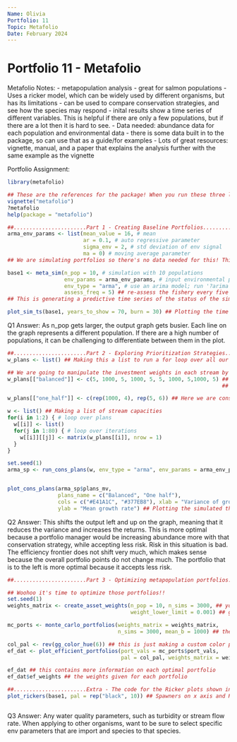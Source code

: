 ```yaml
---
Name: Olivia
Portfolio: 11
Topic: Metafolio
Date: February 2024
---
```


# Portfolio 11 - Metafolio

Metafolio Notes:
- metapopulation analysis - great for salmon populations
- Uses a ricker model, which can be widely used by different organisms, but has its limitations
- can be used to compare conservation strategies, and see how the species may respond
- inital results show a time series of different variables. This is helpful if there are only a few populations, but if there are a lot then it is hard to see.
- Data needed: abundance data for each population and environmental data
- there is some data built in to the package, so can use that as a guide/for examples
- Lots of great resources: vignette, manual, and a paper that explains the analysis further with the same example as the vignette


Portfolio Assignment:

```r
library(metafolio)

## These are the references for the package! When you run these three lines of code the vignette will pop up in another window and the help window window in R will pop up in the bottom right corner.
vignette("metafolio")
?metafolio
help(package = "metafolio")
```


```r
##.......................Part 1 - Creating Baseline Portfolios..........................................
arma_env_params <- list(mean_value = 16, # mean
                        ar = 0.1, # auto regressive parameter
                        sigma_env = 2, # std deviation of env signal
                        ma = 0) # moving average parameter
## We are simulating portfolios so there's no data needed for this! This function is helping create a base case scenario based on environmental parameters from the literature.

base1 <- meta_sim(n_pop = 10, # simulation with 10 populations
                  env_params = arma_env_params, # input environmental parameters that were created above
                  env_type = "arma", # use an arima model; run '?arima' in the console to learn more about arima models
                  assess_freq = 5) ## re-assess the fishery every five years.
## This is generating a predictive time series of the status of the simulated portfolio based on previous data (Which is why the fishery is being reassessed periodically).  

plot_sim_ts(base1, years_to_show = 70, burn = 30) ## Plotting the time series of the simulated metapopulations and their predictive environmental parameters over 70 years
```

Q1 Answer: As n_pop gets larger, the output graph gets busier. Each line on the graph represents a different population. If there are a high number of populations, it can be challenging to differentiate between them in the plot.


```r
##.......................Part 2 - Exploring Prioritization Strategies...................................
w_plans <- list() ## Making this a list to run a for loop over all our portfolios 

## We are going to manipulate the investment weights in each stream by changing the b_i parameter in the ricker model. Since b_i is the carrying capacity of each population, we will use the maximum value 1000.
w_plans[["balanced"]] <- c(5, 1000, 5, 1000, 5, 5, 1000, 5,1000, 5) ## Here we have 10 populations. 1000 means we want to conserve that population. 5 means we do not want to conserve the population. We are then choosing to conserve a balance metapopulation
                                                                    ## (Hint: Play around with these numbers to see how the portfolios change in the end)

w_plans[["one_half"]] <- c(rep(1000, 4), rep(5, 6)) ## Here we are conserving the first 4 populations. We are not conserving the other 6 populations.

w <- list() ## Making a list of stream capacities 
for(i in 1:2) { # loop over plans
  w[[i]] <- list()
  for(j in 1:80) { # loop over iterations
    w[[i]][[j]] <- matrix(w_plans[[i]], nrow = 1)
  }
}

set.seed(1)
arma_sp <- run_cons_plans(w, env_type = "arma", env_params = arma_env_params) ## Running the simulated portfolios using the different prioritization weights from above


plot_cons_plans(arma_sp$plans_mv,
                plans_name = c("Balanced", "One half"),
                cols = c("#E41A1C", "#377EB8"), xlab = "Variance of growth rate",
                ylab = "Mean growth rate") ## Plotting the simulated the portfolios
```


Q2 Answer: This shifts the output left and up on the graph, meaning that it reduces the variance and increases the returns. This is more optimal because a portfolio manager would be increasing abundance more with that conservation strategy, while accepting less risk. Risk in this situation is bad. The efficiency frontier does not shift very much, which makes sense because the overall portfolio points do not change much. The portfolio that is to the left is more optimal because it accepts less risk.

```r
##.......................Part 3 - Optimizing metapopulation portfolios..................................

## Woohoo it's time to optimize those portfolios!!
set.seed(1)
weights_matrix <- create_asset_weights(n_pop = 10, n_sims = 3000, ## you can play around with the number of populations 
                                       weight_lower_limit = 0.001) ## generating weights matrix using 3000 simulations on 10 populations. The smallest weight that will be given is .001 

mc_ports <- monte_carlo_portfolios(weights_matrix = weights_matrix,
                                   n_sims = 3000, mean_b = 1000) ## the monte carlo sampling from possible investment weights based off the weights matrix from above to generate the most optimal portfolios.

col_pal <- rev(gg_color_hue(6)) ## this is just making a custom color palette
ef_dat <- plot_efficient_portfolios(port_vals = mc_ports$port_vals,
                                    pal = col_pal, weights_matrix = weights_matrix) ## plotting all simulated portfolios. The red portfolios are the optimal portfolios based on the monte carlo function.

ef_dat ## this contains more information on each optimal portfolio 
ef_dat$ef_weights ## the weights given for each portfolio
```


```r
##.......................Extra - The code for the Ricker plots shown in class...................................
plot_rickers(base1, pal = rep("black", 10)) ## Spawners on x axis and Returns on y axis. Each panel represents 1 portfolio with their thermal tolerances.



```

Q3 Answer: Any water quality parameters, such as turbidity or stream flow rate. When applying to other organisms, want to be sure to select specific env parameters that are import and species to that species.



